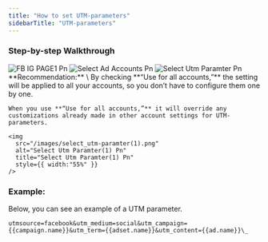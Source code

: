 ```yaml
---
title: "How to set UTM-parameters"
sidebarTitle: "UTM-parameters"
---
```


### Step-by-step Walkthrough

<Steps>
  <Step title="Go to 'Settings'">
    <img
      src="/images/FB_IG_PAGE1.png"
      alt="FB IG PAGE1 Pn"
      title="FB IG PAGE1 Pn"
      style={{ width:"55%" }}
    />
  </Step>
  <Step title="Select the ad account for which the UTM parameters need to be changed.">
    <img
      src="/images/Select_ad_accounts.png"
      alt="Select Ad Accounts Pn"
      title="Select Ad Accounts Pn"
      style={{ width:"55%" }}
    />
  </Step>
  <Step title="Scroll down to the section: 'UTM tracking'" iconType="regular">
    <img
      src="/images/select_utm-paramter.png"
      alt="Select Utm Paramter Pn"
      title="Select Utm Paramter Pn"
      style={{ width:"55%" }}
    />
  </Step>
  <Step title="Set your UTM-parameter">
    **Recommendation:** \
    By checking **“Use for all accounts,”** the setting will be applied to all your accounts, so you don’t have to configure them one by one.

    When you use **“Use for all accounts,”** it will override any customizations already made in other account settings for UTM-parameters.

    <img
      src="/images/select_utm-paramter(1).png"
      alt="Select Utm Paramter(1) Pn"
      title="Select Utm Paramter(1) Pn"
      style={{ width:"55%" }}
    />
  </Step>
</Steps>

### Example:

Below, you can see an example of a UTM parameter.

```
utmsource=facebook&utm_medium=social&utm_campaign={{campaign.name}}&utm_term={{adset.name}}&utm_content={{ad.name}}\_
```
